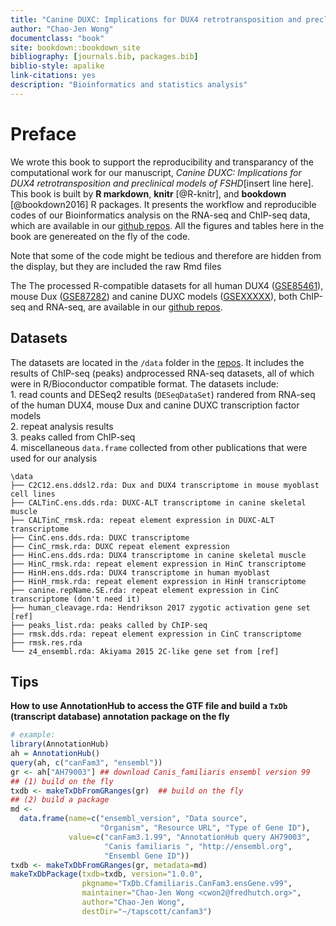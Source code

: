 ```yaml
---
title: "Canine DUXC: Implications for DUX4 retrotransposition and preclinical models of FSHD"
author: "Chao-Jen Wong"
documentclass: "book"
site: bookdown::bookdown_site
bibliography: [journals.bib, packages.bib]
biblio-style: apalike
link-citations: yes
description: "Bioinformatics and statistics analysis"
---
```


# Preface {-}

We wrote this book to support the reproducibility and transparancy of the computational work for our manuscript, _Canine DUXC: Implications for DUX4 retrotransposition and preclinical models of FSHD_[insert line here]. This book is built by **R markdown**, **knitr** [@R-knitr], and **bookdown** [@bookdown2016] R packages. It presents the workflow and reproducible codes of our Bioinformatics analysis on the RNA-seq and ChIP-seq data, which are available in our [github repos](https://github.com/FredHutch/canFam3.DuxFamily.git). All the figures and tables here in the book are genereated on the fly of the code. 

Note that some of the code might be tedious and therefore are hidden from the display, but they are included the raw Rmd files 

The The processed R-compatible datasets for all human DUX4 ([GSE85461](https://www.ncbi.nlm.nih.gov/geo/query/acc.cgi?acc=GSE85461)), mouse Dux ([GSE87282](https://www.ncbi.nlm.nih.gov/geo/query/acc.cgi?acc=GSE87282)) and canine DUXC models ([GSEXXXXX]()), both ChIP-seq and RNA-seq, are available in our [github repos](https://github.com/FredHutch/canFam3.DuxFamily.git).

## Datasets

The datasets are located in the `/data` folder in the [repos](https://github.com/FredHutch/canFam3.DuxFamily.git). It includes the results of ChIP-seq (peaks) andprocessed RNA-seq datasets, all of which were in R/Bioconductor compatible format. 
The datasets include:     
1. read counts and DESeq2 results (`DESeqDataSet`) randered from RNA-seq of the human DUX4, mouse Dux and canine DUXC transcription factor models  
2. repeat analysis results   
3. peaks called from ChIP-seq  
4. miscellaneous `data.frame` collected from other publications that were used for our analysis
```
\data
├── C2C12.ens.ddsl2.rda: Dux and DUX4 transcriptome in mouse myoblast cell lines
├── CALTinC.ens.dds.rda: DUXC-ALT transcriptome in canine skeletal muscle
├── CALTinC_rmsk.rda: repeat element expression in DUXC-ALT transcriptome
├── CinC.ens.dds.rda: DUXC transcriptome
├── CinC_rmsk.rda: DUXC repeat element expression
├── HinC.ens.dds.rda: DUX4 transcriptome in canine skeletal muscle
├── HinC_rmsk.rda: repeat element expression in HinC transcriptome
├── HinH.ens.dds.rda: DUX4 transcriptome in human myoblast
├── HinH_rmsk.rda: repeat element expression in HinH transcriptome
├── canine.repName.SE.rda: repeat element expression in CinC transcriptome (don't need it)
├── human_cleavage.rda: Hendrikson 2017 zygotic activation gene set [ref]
├── peaks_list.rda: peaks called by ChIP-seq
├── rmsk.dds.rda: repeat element expression in CinC transcriptome
├── rmsk.res.rda
└── z4_ensembl.rda: Akiyama 2015 2C-like gene set from [ref]
```

## Tips

__How to use AnnotationHub to access the GTF file and build a `TxDb` (transcript database) annotation package on the fly__
```r
# example:
library(AnnotationHub)
ah = AnnotationHub()
query(ah, c("canFam3", "ensembl"))
gr <- ah["AH79003"] ## download Canis_familiaris ensembl version 99
## (1) build on the fly
txdb <- makeTxDbFromGRanges(gr)  ## build on the fly
## (2) build a package
md <- 
  data.frame(name=c("ensembl_version", "Data source", 
                    "Organism", "Resource URL", "Type of Gene ID"),
             value=c("canFam3.1.99", "AnnotationHub query AH79003", 
                     "Canis familiaris ", "http://ensembl.org", 
                     "Ensembl Gene ID"))
txdb <- makeTxDbFromGRanges(gr, metadata=md)
makeTxDbPackage(txdb=txdb, version="1.0.0",
                pkgname="TxDb.Cfamiliaris.CanFam3.ensGene.v99",
                maintainer="Chao-Jen Wong <cwon2@fredhutch.org>",
                author="Chao-Jen Wong",
                destDir="~/tapscott/canfam3")
```